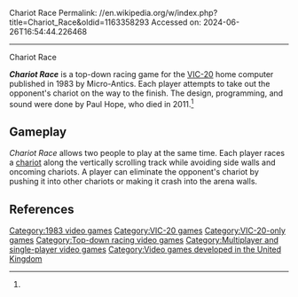 Chariot Race
Permalink: //en.wikipedia.org/w/index.php?title=Chariot_Race&oldid=1163358293
Accessed on: 2024-06-26T16:54:44.226468



------
Chariot Race
{{Short description|1983 video game}}
{{for|the ancient sport|chariot racing}}
{{more citations needed|date=July 2017}}

{{Infobox video game
|title = Chariot Race
|image = 
|developer = Micro-Antics
|publisher = Micro-Antics
|designer = Paul Hope<ref name="gtw">{{cite web|title=Chariot Race 64 - 1985 Micro Antics|url=http://www.gamesthatwerent.com/gtw64/chariot-race-64/|website=Games that Weren't|year=1985 }}</ref>
|release = 1983
|genre = [[Racing video game|Racing]]
|modes = [[Single-player video game|Single-player]], [[Multiplayer video game|multiplayer]] <small>(Up to 2 players)</small>
|platforms = [[VIC-20]]
}}

'''''Chariot Race''''' is a top-down racing game for the [[VIC-20]] home computer published in 1983 by Micro-Antics. Each player attempts to take out the opponent's chariot on the way to the finish. The design, programming, and sound were done by Paul Hope, who died in 2011.<ref name="gtw"/>

==Gameplay==
''Chariot Race'' allows two people to play at the same time. Each player races a [[chariot]] along the vertically scrolling track while avoiding side walls and oncoming chariots. A player can eliminate the opponent's chariot by pushing it into other chariots or making it crash into the arena walls.

==References==
{{reflist}}

[[Category:1983 video games]]
[[Category:VIC-20 games]]
[[Category:VIC-20-only games]]
[[Category:Top-down racing video games]]
[[Category:Multiplayer and single-player video games]]
[[Category:Video games developed in the United Kingdom]]


{{horse-racing-videogame-stub}}